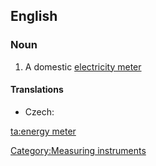 ==English==

===Noun===
{{en-noun|sg=[[energy]] [[meter]]}}

# A domestic [[electricity meter]]

====Translations====
{{trans-top|a domestic electricity meter}}
* Czech: {{t|cs|elektroměr|m}}
{{trans-mid}}
{{trans-bottom}}

[[Category:Measuring instruments]]

[[ta:energy meter]]